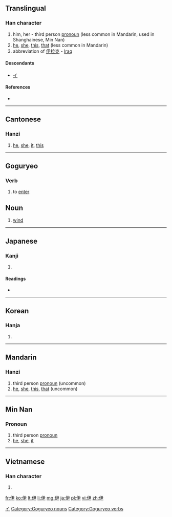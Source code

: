 ==Translingual==

===Han character===
{{Han char|rn=9|rad=人|as=04|sn=6|four=2725<sub>7</sub>|canj=人尸大 (OSK)}}

# him, her - third person [[pronoun]] (less common in Mandarin, used in Shanghainese, Min Nan)
# [[he]], [[she]], [[this]], [[that]] (less common in Mandarin)
# abbreviation of [[伊拉克]] - [[Iraq]]
====Descendants====
* [[イ]]

====References====
* {{Han ref|kx=0095.150|dkj=00432|dj=0202.010|hdz=10126.090|uh=4F0A|ud=20234|bh=A5EC|bd=42476}}

[[Category:Han characters from which katakana were derived|イ]]

----

==Cantonese==

===Hanzi===
{{yue-hanzi|jyut=ji1|y=yi1}}

# [[he]], [[she]], [[it]], [[this]]

----

==Goguryeo==
===Verb===
{{head|zkg|verb|tr=yi}}

# to [[enter]]

==Noun==
{{head|zkg|noun|tr=yi}}

# [[wind]]
[[Category:Goguryeo nouns]]
[[Category:Goguryeo verbs]]

----

==Japanese==

===Kanji===
{{ja-kanji|grade=|rs=人04}}

# {{defn|lang=ja|sort=人04}}

====Readings====
* {{ja-readings|on=[[い]] (i)|kun=[[これ]] (kore), [[かれ]] (kare), [[ただ]] (tada)}}

----

==Korean==

===Hanja===
{{ko-hanja|hangeul=이|rv=i|mr=yi}}

# {{defn|lang=ko|sort=人04}}

----

==Mandarin==

===Hanzi===
{{cmn-hanzi|pin=[[yī]] ([[yi1]])|wg=i<sup>1</sup>}}

# third person [[pronoun]] (uncommon)
# [[he]], [[she]], [[this]], [[that]] (uncommon)

----

==Min Nan==

===Pronoun===
{{nan-pronoun|ts|poj=i|rs=}}

# third person [[pronoun]]
# [[he]], [[she]], [[it]]

----

==Vietnamese==

===Han character===
{{vi-hantu|[[y]], [[ì]]|rs=人04}}

# {{defn|lang=vi|sort=人04}}

[[fr:伊]]
[[ko:伊]]
[[lt:伊]]
[[li:伊]]
[[mg:伊]]
[[ja:伊]]
[[pl:伊]]
[[vi:伊]]
[[zh:伊]]